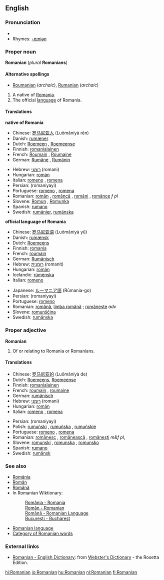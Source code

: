 {{interwiktionary|code=ro}}
==English==
{{wikipedia}}

===Pronunciation===
*{{audio|en-us-Romanian.ogg|Audio (US)}}
*Rhymes: [[Rhymes:English:-eɪniən|-eɪniən]]

===Proper noun===
'''Romanian''' (''plural'' '''Romanians''')

====Alternative spellings====
*[[Roumanian]] (''archaic''), [[Rumanian]] (''archaic'')

#A native of [[Romania]].
#The official [[language]] of Romania.

====Translations====

'''native of Romania'''
{{top}}
*Chinese: [[罗马尼亚人]] (Luōmǎníyà rén)
*Danish: [[rumæner]] {{c}}
*Dutch: [[Roemeen]] {{m}}, [[Roemeense]] {{f}} 
*Finnish: [[romanialainen]]
*French: [[Roumain]] {{m}}, [[Roumaine]] {{f}}
*German: [[Rumäne]] {{m}}, [[Rumänin]] {{f}}
{{mid}}
*Hebrew: [[רומני]] (romani)
*Hungarian: [[román]]
*Italian: [[romeno]] {{m}}, [[romena]] {{f}}
*Persian: {{FAchar|[[رومانیایی]]}} (romaniyayi)
*Portuguese: [[romeno]] {{m}}, [[romena]] {{f}}
*Romanian: [[român]] {{m}}, [[româncă]] {{f}}, [[români]] {{p}}, [[românce]] ''f pl''
*Slovene: [[Romun]] {{m}}, [[Romunka]] {{f}}
*Spanish: [[rumano]]
*Swedish: [[rumänier]], [[rumänska]]
{{bottom}}

'''official language of Romania'''
{{top}}
*Chinese: [[罗马尼亚语]] (Luōmǎníyà yǔ)
*Danish: [[rumænsk]]
*Dutch: [[Roemeens]] {{n}}
*Finnish: [[romania]]
*French: [[roumain]] {{m}}
*German: [[Rumänisch]] {{n}}
*Hebrew: [[רומנית]] (romanit)
*Hungarian: [[román]]
*Icelandic: [[rúmenska]] {{f}}
*Italian: [[romeno]] {{m}}
{{mid}}
*Japanese: [[ルーマニア語]] (Rūmania-go)
*Persian: {{FAchar|[[رومانیایی]]}} (romaniyayi)
*Portuguese: [[romeno]] {{m}}
*Romanian: [[română]], [[limba română]] {{f}}; [[româneşte]] ''adv''
*Slovene: [[romunščina]] {{f}}
*Swedish: [[rumänska]]
{{bottom}}

===Proper adjective===
'''Romanian'''

#Of or relating to Romania or Romanians.

====Translations====
{{top}}
*Chinese: [[罗马尼亚的]] (Luōmǎníyà de)
*Dutch: [[Roemeens]], [[Roemeense]]
*Finnish: [[romanialainen]] <!--"lainen" = person-->
*French: [[roumain]] {{m}}, [[roumaine]] {{f}}
*German: [[rumänisch]]
*Hebrew: [[רומני]] (romani)
*Hungarian: [[román]]
*Italian: [[romeno]] {{m}}, [[romena]] {{f}}
{{mid}}
*Persian: {{FAchar|[[رومانیایی]]}} (romaniyayi)
*Polish: [[rumuński]] {{m}}, [[rumuńska]] {{f}}, [[rumuńskie]] {{n}}
*Portuguese: [[romeno]] {{m}}, [[romena]] {{f}}
*Romanian: [[românesc]] {{m}}, [[românească]] {{f}}, [[româneşti]] ''m&f pl'',
*Slovene: [[romunski]] {{m}}, [[romunska]] {{f}}, [[romunsko]] {{n}}
*Spanish: [[rumano]]
*Swedish: [[rumänsk]]
{{bottom}}

===See also===
*[[România]]
*[[Român]]
*[[Română]]
*In Romanian Wiktionary:
*:[[:ro:România|România - Romania]]
*:[[:ro:Român|Român - Romanian]]
*:[[:ro:Română|Română - Romanian Language]]
*:[[:ro:Bucureşti|Bucureşti - Bucharest]]
*[[Romanian language]]
*[[:Category:Romanian language|Category of Romanian words]]

<!--This is not an index, just a list of links to letters of the alphabet used in Romania
===Romanian words===
[[A]] * [[Ă]] * [[B]] * [[C]] * [[D]] * [[E]] * [[F]] * [[G]] * [[H]] * [[I]] * [[Î]] * [[J]] * [[K]] * [[L]] * [[M]] * [[N]] * [[O]] * [[P]] * [[Q]] * [[R]] * [[S]] * [[Ş]] * [[T]] * [[Ţ]] * [[U]] * [[V]] * [[W]] * [[X]] * [[Y]] * [[Z]]
-->

===External links===
*[http://www.websters-online-dictionary.org/definition/Romanian-english/ Romanian - English Dictionary]: from [http://www.websters-online-dictionary.org/ Webster's Dictionary] - the Rosetta Edition.
{{ethnologue|code=ron}}

[[hi:Romanian]]
[[io:Romanian]]
[[hu:Romanian]]
[[nl:Romanian]]
[[fi:Romanian]]